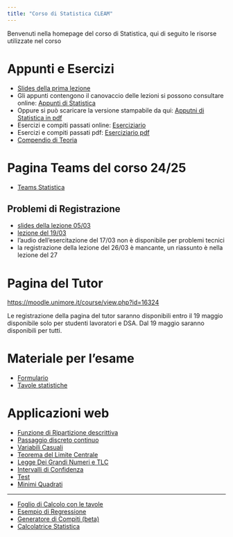 ```yaml
---
title: "Corso di Statistica CLEAM"
---
```


Benvenuti nella homepage del corso di Statistica, qui di seguito le risorse utilizzate nel corso

# Appunti e Esercizi

-   [Slides della prima lezione](https://docs.google.com/presentation/d/1xD1ut73zSct0uUt0pjhyfKvqpX-XoGe4bf3c1sXWKBY/edit?usp=sharing)
-   Gli appunti contengono il canovaccio delle lezioni si possono consultare online: [Appunti di Statistica](appunti/)
-   Oppure si può scaricare la versione stampabile da qui: [Apputni di Statistica in pdf](appunti/Appunti_di_Statistica_2025.pdf)
-   Esercizi e compiti passati online: [Eserciziario](esercizi/)
-   Esercizi e compiti passati pdf: [Eserciziario pdf](esercizi/Esami_passati_con_soluzioni.pdf)
-   [Compendio di Teoria](Compendio-di-teoria-e-domande.pdf)

# Pagina Teams del corso 24/25

- [Teams Statistica](https://teams.microsoft.com/l/team/19%3AxjKeXglSiTLuaBjA9R2H173fjKKphQPLxYigYpdw9iY1%40thread.tacv2/conversations?groupId=7d35d7a9-c260-4dc6-8c50-0031c974fd62&tenantId=e787b025-3fc6-4802-874a-9c988768f892)

## Problemi di Registrazione

- [slides della lezione 05/03](slides0503.pdf)
- [lezione del 19/03](https://unimore365.sharepoint.com/:v:/s/InsegnamentoPercorso_2023_50-213_2019_EC-ST01_S2-Lezioni-privato/EbRKlv5qlNxNiAyj-OoZBUAB4ksgBXd9GS54cBoFQWSDcQ?e=6YJVao)
- l'audio dell'esercitazione del 17/03 non è disponibile per problemi tecnici
- la registrazione della lezione del 26/03 è mancante, un riassunto è nella lezione del 27

# Pagina del Tutor


[https://moodle.unimore.it/course/view.php?id=16324](https://moodle.unimore.it/course/view.php?id=16324)

Le registrazione della pagina del tutor saranno disponibili entro il 19 maggio disponibile solo per studenti lavoratori e DSA. Dal 19 maggio saranno disponibili per tutti.

# Materiale per l'esame

-   [Formulario](formulario23.pdf)
-   [Tavole statistiche](tavole-statistiche.pdf)

# Applicazioni web

-   [Funzione di Ripartizione descrittiva](https://patrizio-frederic.shinyapps.io/FdR_descrittiva/)
-   [Passaggio discreto continuo](https://patrizio-frederic.shinyapps.io/discreto-continuo/)
-   [Variabili Casuali](https://patrizio-frederic.shinyapps.io/prob/)
-   [Teorema del Limite Centrale](https://patrizio-frederic.shinyapps.io/TLC_/)
-   [Legge Dei Grandi Numeri e TLC](https://ixpat.shinyapps.io/LFGN/)
-   [Intervalli di Confidenza](https://patrizio-frederic.shinyapps.io/IdC_/)
-   [Test](https://ixpat.shinyapps.io/Test/)
-   [Minimi Quadrati](https://ixpat.shinyapps.io/Least-Squares/)

-------------------------------------------------------------------------------
-   [Foglio di Calcolo con le tavole](https://docs.google.com/spreadsheets/d/1jzCZUuuMLHZqmEj_NpWm_jbDT_UDik3rO__Xqk1KK_E/edit?usp=sharing)
-   [Esempio di Regressione](Regr/)
-   [Generatore di Compiti (beta)](https://ixpat.shinyapps.io/compiti-rand/)
-   [Calcolatrice Statistica](https://ixpat.shinyapps.io/calc/)